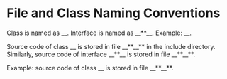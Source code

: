 =File and Class Naming Conventions=

Class is named as _{{{Package1_Package2_ClassName}}}_. Interface is named as _{{{Package1_Package2_}}}_*{{{I}}}*_{{{InterfaceName}}}_. Example: _{{{Ddth_Commons_Loader}}}_.

Source code of class _{{{Package1_Package2_ClassName}}}_ is stored in file _{{{Package1/Package2/}}}_*{{{Class}}}*_{{{ClassName}}}_*{{{.php}}}* in the include directory. Similarly, source code of interface _{{{Package1_Package2_}}}_*{{{I}}}*_{{{InterfaceName}}}_ is stored in file _{{{Package1/Package2/}}}_*{{{ClassI}}}*_{{{InterfaceName}}}_*{{{.php}}}*.

Example: source code of class _{{{Ddth_Commons_Loader}}}_ is stored in file _{{{Ddth/Commons/}}}_*{{{Class}}}*_{{{Loader}}}_*{{{.php}}}*.